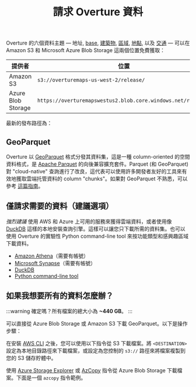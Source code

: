 ﻿---
title: 請求 Overture 資料
---


Overture 的六個資料主題 &mdash; 地址, [base](/guides/base), [建築物](/guides/buildings), [區域](/guides/divisions), [地點](/guides/places), 以及 [交通](/guides/transportation) &mdash; 可以在 Amazon S3 和 Microsoft Azure Blob Storage 這兩個位置免費獲取：

| 提供者 | 位置 |
| ------ | -------- |
| Amazon S3 | `s3://overturemaps-us-west-2/release/` |
| Azure Blob Storage | `https://overturemapswestus2.blob.core.windows.net/release/` |

最新的發布路徑為：
<QueryBuilder query="__OVERTURE_RELEASE/" language="text"></QueryBuilder>

## GeoParquet

Overture 以 [GeoParquet](https://geoparquet.org/) 格式分發其資料集，這是一種 column-oriented 的空間資料格式，是 [Apache Parquet](https://parquet.apache.org/) 的向後兼容擴充套件。Parquet (和 GeoParquet) 對 "cloud-native" 查詢進行了改良，這代表可以使用許多開發者友好的工具來有效地獲取雲端托管資料的 column "chunks"。如果對 GeoParquet 不熟悉，可以參考 [這篇指南](https://guide.cloudnativegeo.org/geoparquet/)。

## 僅請求需要的資料（建議選項）

_強烈建議_ 使用 AWS 和 Azure 上可用的服務來獲得雲端資料，或者使用像 [DuckDB](https://duckdb.org/) 這樣的本地安裝查詢引擎。這樣可以讓您只下載所需的資料集。也可以使用 Overture 的實驗性 Python command-line tool 來按功能類型和感興趣區域下載資料。

- [Amazon Athena](athena-aws)（需要有帳號）
- [Microsoft Synapse](synapse-azure)（需要有帳號）
- [DuckDB](duckdb)
- [Python command-line tool](overturemaps-py)

## 如果我想要所有的資料怎麼辦？

:::warning
確定嗎？所有檔案的總大小為 **~440 GB**。
:::

可以直接從 Azure Blob Storage 或 Amazon S3 下載 GeoParquet。以下是操作步驟：

在安裝 [AWS CLI](https://docs.aws.amazon.com/cli/latest/userguide/getting-started-install.html) 之後，您可以使用以下指令從 S3 下載檔案。將 `<DESTINATION>` 設定為本地目錄路徑來下載檔案，或設定為您控制的 `s3://` 路徑來將檔案複製到您的 S3 儲存貯體中。

<QueryBuilder   query="aws s3 cp --region us-west-2 --no-sign-request --recursive s3://overturemaps-us-west-2/release/__OVERTURE_RELEASE/ <DESTINATION>"
                language="text">
</QueryBuilder>

使用 [Azure Storage Explorer](https://azure.microsoft.com/en-us/products/storage/storage-explorer/) 或 [AzCopy](https://learn.microsoft.com/en-us/azure/storage/common/storage-use-azcopy-v10?toc=%2Fazure%2Fstorage%2Fblobs%2Ftoc.json&bc=%2Fazure%2Fstorage%2Fblobs%2Fbreadcrumb%2Ftoc.json#download-azcopy) 指令從 Azure Blob Storage 下載檔案。下面是一個 `azcopy` 指令範例。

<QueryBuilder   query='azcopy copy "https://overturemapswestus2.dfs.core.windows.net/release/__OVERTURE_RELEASE/" "<<local directory path>>"  --recursive'
                language="text">
</QueryBuilder>
